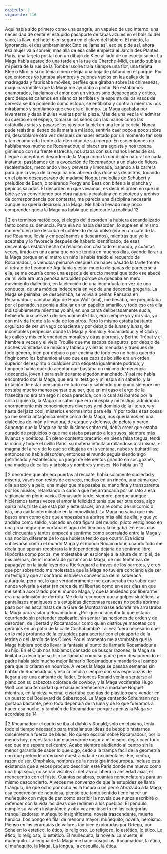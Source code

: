 ```yaml
---
capitulo: 2
siguiente: 116
---
```


Aquí había sido primero como una sangría, un vapuleo de uso interno, una
necesidad de sentir el estúpido pasaporte de tapas azules en el bolsillo del saco,
la llave del hotel bien segura en el clavo del tablero. El miedo, la ignorancia, el
deslumbramiento: Esto se llama así, eso se pide así, ahora esa mujer va a sonreír,
más allá de esa calle empieza el Jardin des Plantes. París, una tarjeta postal con
un dibujo de Klee al lado de un espejo sucio. La Maga había aparecido una tarde
en la rue du Cherche-Midi, cuando subía a mi pieza de la rue de la Tombe Issoire
traía siempre una flor, una tarjeta Klee o Miró, y si no tenía dinero elegía una
hoja de plátano en el parque. Por ese entonces yo juntaba alambres y cajones
vacíos en las calles de la madrugada y fabricaba móviles, perfiles que giraban
sobre las chimeneas, máquinas inútiles que la Maga me ayudaba a pintar. No
estábamos enamorados, hacíamos el amor con un virtuosismo desapegado y
crítico, pero después caíamos en silencios terribles y la espuma de los vasos de
cerveza se iba poniendo como estopa, se entibiaba y contraía mientras nos
mirábamos y sentíamos que eso era el tiempo. La Maga acababa por levantarse y
daba inútiles vueltas por la pieza. Más de una vez la vi admirar su cuerpo en el
espejo, tomarse los senos con las manos como las estatuillas sirias y pasarse los
ojos por la piel en una lenta caricia. Nunca pude resistir al deseo de llamarla a mi
lado, sentirla caer poco a poco sobre mí, desdoblarse otra vez después de haber
estado por un momento tan sola y tan enamorada frente a la eternidad de su
cuerpo.
En ese entonces no hablábamos mucho de Rocamadour, el placer era egoísta y
nos topaba gimiendo con su frente estrecha, nos ataba con sus manos llenas de
sal. Llegué a aceptar el desorden de la Maga como la condición natural de cada
instante, pasábamos de la evocación de Rocamadour a un plato de fideos
recalentados, mezclando vino y cerveza y limonada, bajando a la carrera para
que la vieja de la esquina nos abriera dos docenas de ostras, tocando en el piano
descascarado de madame Noguet melodías de Schubert y preludios de Bach, o
tolerando Porgy and Bess con bifes a la plancha y pepinos salados. El desorden en
que vivíamos, es decir el orden en que un bidé se va convirtiendo por obra
natural y paulatina en discoteca y archivo de correspondencia por contestar, me
parecía una disciplina necesaria aunque no quería decírselo a la Maga. Me había
llevado muy poco comprender que a la Maga no había que plantearle la realidad
12

2
en términos metódicos, el elogio del desorden la hubiera escandalizado tanto
como su denuncia. Para ella no había desorden, lo supe en el mismo momento en
que descubrí el contenido de su bolso (era en un café de la rue Réaumur, llovía y
empezábamos a desearnos), mientras que yo lo aceptaba y lo favorecía después
de haberlo identificado; de esas desventajas estaba hecha mi relación con casi
todo el mundo, y cuántas veces, tirado en una cama que no se tendía en muchos
días, oyendo llorar a la Maga porque en el metro un niño le había traído el
recuerdo de Rocamadour, o viéndola peinarse después de haber pasado la tarde
frente al retrato de Leonor de Aquitania y estar muerta de ganas de parecerse a
ella, se me ocurría como una especie de eructo mental que todo ese abecé de mi
vida era una penosa estupidez porque se quedaba en mero movimiento
dialéctico, en la elección de una inconducta en vez de una conducta, de una
módica indecencia en vez de una decencia gregaria. La Maga se peinaba, se
despeinaba, se volvía a peinar. Pensaba en Rocamadour; cantaba algo de Hugo
Wolf (mal), me besaba, me preguntaba por el peinado, se ponía a dibujar en un
papelito amarillo, y todo eso era ella indisolublemente mientras yo ahí, en una
cama deliberadamente sucia, bebiendo una cerveza deliberadamente tibia, era
siempre yo y mi vida, yo con mi vida frente a la vida de los otros. Pero lo mismo
estaba bastante orgulloso de ser un vago consciente y por debajo de lunas y
lunas, de incontables peripecias donde la Maga y Ronald y Rocamadour, y el
Club y las calles y mis enfermedades morales y otras piorreas, y Berthe Trépat y
el hambre a veces y el viejo Trouille que me sacaba de apuros, por debajo de
noches vomitadas de música y tabaco y vilezas menudas y trueques de todo
género, bien por debajo o por encima de todo eso no había querido fingir como
los bohemios al uso que ese caos de bolsillo era un orden superior del espíritu o
cualquier otra etiqueta igualmente podrida, y tampoco había querido aceptar
que bastaba un mínimo de decencia (¡decencia, joven!) para salir de tanto
algodón manchado. Y así me había encontrado con la Maga, que era mi testigo y
mi espía sin saberlo, y la irritación de estar pensando en todo eso y sabiendo que
como siempre me costaba mucho menos pensar que ser, que en mi caso el ergo de
la frasecita no era tan ergo ni cosa parecida, con lo cual así íbamos por la orilla
izquierda, la Maga sin saber que era mi espía y mi testigo, admirando
enormemente mis conocimientos diversos y mi dominio de la literatura y hasta
del jazz cool, misterios enormísimos para ella. Y por todas esas cosas yo me sentía
antagónicamente cerca de la Maga, nos queríamos en una dialéctica de imán y
limadura, de ataque y defensa, de pelota y pared. Supongo que la Maga se hacía
ilusiones sobre mí, debía creer que estaba curado de prejuicios o que me estaba
pasando a los suyos, siempre más livianos y poéticos. En pleno contento
precario, en plena falsa tregua, tendí la mano y toqué el ovillo París, su materia
infinita arrollándose a sí misma, el magma del aire y de lo que se dibujaba en la
ventana, nubes y buhardillas; entonces no había desorden, entonces el mundo
seguía siendo algo petrificado y establecido, un juego de elementos girando en
sus goznes, una madeja de calles y árboles y nombres y meses. No había un
13

2
desorden que abriera puertas al rescate, había solamente suciedad y miseria,
vasos con restos de cerveza, medias en un rincón, una cama que olía a sexo y a
pelo, una mujer que me pasaba su mano fina y transparente por los muslos,
retardando la caricia que me arrancaría por un rato a esa vigilancia en pleno
vacío. Demasiado tarde, siempre, porque aunque hiciéramos tantas veces el amor
la felicidad tenía que ser otra cosa, algo quizá más triste que esta paz y este
placer, un aire como de unicornio o isla, una caída interminable en la
inmovilidad. La Maga no sabía que mis besos eran como ojos que empezaban a
abrirse más allá de ella, y que yo andaba como salido, volcado en otra figura del
mundo, piloto vertiginoso en una proa negra que cortaba el agua del tiempo y la
negaba.
En esos días del cincuenta y tantos empecé a sentirme como acorralado entre
la Maga y una noción diferente de lo que hubiera tenido que ocurrir. Era idiota
sublevarse contra el mundo Maga y el mundo Rocamadour, cuando todo me
decía que apenas recobrara la independencia dejaría de sentirme libre. Hipócrita
como pocos, me molestaba un espionaje a la altura de mi piel, de mis piernas, de
mi manera de gozar con la Maga, de mis tentativas de papagayo en la jaula
leyendo a Kierkegaard a través de los barrotes, y creo que por sobre todo me
molestaba que la Maga no tuviera conciencia de ser mi testigo y que al contrario
estuviera convencida de mi soberana autarquía; pero no, lo que verdaderamente
me exasperaba era saber que nunca volvería a estar tan cerca de mi libertad como
en esos días en que me sentía acorralado por el mundo Maga, y que la ansiedad
por liberarme era una admisión de derrota. Me dolía reconocer que a golpes
sintéticos, a pantallazos maniqueos o a estúpidas dicotomías resecas no podía
abrirme paso por las escalinatas de la Gare de Montparnasse adonde me
arrastraba la Maga para visitar a Rocamadour. ¿Por qué no aceptar lo que estaba
ocurriendo sin pretender explicarlo, sin sentar las nociones de orden y de
desorden, de libertad y Rocamadour como quien distribuye macetas con
geranios en un patio de la calle Cochabamba? Tal vez fuera necesario caer en lo
más profundo de la estupidez para acertar con el picaporte de la letrina o del
Jardín de los Olivos. Por el momento me asombraba que la Maga hubiera podido
llevar la fantasía al punto de llamarle Rocamadour a su hijo. En el Club nos
habíamos cansado de buscar razones, la Maga se limitaba a decir que su hijo se
llamaba como su padre pero desaparecido el padre había sido mucho mejor
llamarlo Rocamadour y mandarlo al campo para que lo criaran en nourrice. A
veces la Maga se pasaba semanas sin hablar de Rocamadour, y eso coincidía
siempre con sus esperanzas de llegar a ser una cantante de lieder. Entonces
Ronald venía a sentarse al piano con su cabezota colorada de cowboy, y la Maga
vociferaba Hugo Wolf con una ferocidad que hacía estremecerse a madame
Noguet mientras, en la pieza vecina, ensartaba cuentas de plástico para vender
en un puesto del Boulevard de Sébastopol. La Maga cantando Schumann nos
gustaba bastante, pero todo dependía de la luna y de lo que fuéramos a hacer esa
noche, y también de Rocamadour porque apenas la Maga se acordaba de
14

2
Rocamadour el canto se iba al diablo y Ronald, solo en el piano, tenía todo el
tiempo necesario para trabajar sus ideas de bebop o matarnos dulcemente a
fuerza de blues.
No quiero escribir sobre Rocamadour, por lo menos hoy, necesitaría tanto
acercarme mejor a mí mismo, dejar caer todo eso que me separa del centro.
Acabo siempre aludiendo al centro sin la menor garantía de saber lo que digo,
cedo a la trampa fácil de la geometría con que pretende ordenarse nuestra vida
de occidentales: Eje, centro, razón de ser, Omphalos, nombres de la nostalgia
indoeuropea. Incluso esta existencia que a veces procuro describir, este París
donde me muevo como una hoja seca, no serían visibles si detrás no latiera la
ansiedad axial, el reencuentro con el fuste. Cuantas palabras, cuántas
nomenclaturas para un mismo desconcierto. A veces me convenzo de que la
estupidez se llama triángulo, de que ocho por ocho es la locura o un perro
Abrazado a la Maga, esa concreción de nebulosa, pienso que tanto sentido tiene
hacer un muñequito con miga de pan como escribir la novela que nunca escribiré
o defender con la vida las ideas que redimen a los pueblos. El péndulo cumple su
vaivén instantáneo y otra vez me inserto en las categorías tranquilizadoras:
muñequito insignificante, novela trascendente, muerte heroica. Los pongo en
fila, de menor a mayor: muñequito, novela, heroísmo. Pienso en las jerarquías de
valores tan bien exploradas por Ortega, por Scheler: lo estético, lo ético, lo
religioso. Lo religioso, lo estético, lo ético. Lo ético, lo religioso, lo estético. El
muñequito, la novela. La muerte, el muñequito. La lengua de la Maga me hace
cosquillas. Rocamadour, la ética, el muñequito, la Maga. La lengua, la cosquilla,
la ética.
